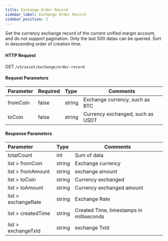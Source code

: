 ```yaml
---
title: Exchange Order Record
sidebar_label: Exchange Order Record
sidebar_position: 3
---
```

Get the currency exchange record of the current unified margin account, and do not support pagination. Only the last 500 datas can be queried. Sort in descending order of creation time.


#### HTTP Request
GET `/v5/asset/exchange/order-record`

#### Request Parameters
| Parameter | Required | Type | Comments|
|:----- |:-------|:-----|------ |
|fromCoin |false |string |Exchange currency, such as BTC|
|toCoin |false |string |Currency exchanged, such as USDT|

#### Response Parameters
| Parameter | Type | Comments|
|:----- |:-----|----- |
|totalCount |int |Sum of data |
|list > fromCoin |string |Exchange currency|
|list > fromAmount |string |exchange amount |
|list > toCoin |string |Currency exchanged|
|list > toAmount |string |Currency exchanged amount |
|list > exchangeRate |string |Exchange Rate |
|list > createdTime |string |Created Time, timestamps in milliseconds|
|list > exchangeTxId |string |exchange TxId|
